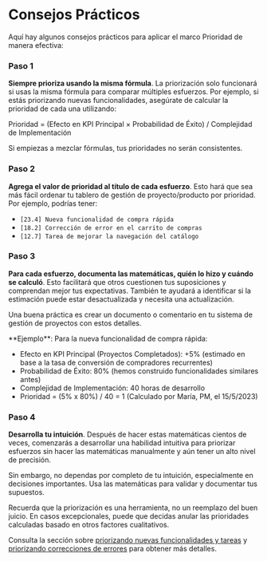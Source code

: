 
# Consejos Prácticos

Aquí hay algunos consejos prácticos para aplicar el marco Prioridad de manera efectiva:

<Steps>

### Paso 1

**Siempre prioriza usando la misma fórmula**. La priorización solo funcionará si usas la misma fórmula para comparar múltiples esfuerzos. Por ejemplo, si estás priorizando nuevas funcionalidades, asegúrate de calcular la prioridad de cada una utilizando:

Prioridad = (Efecto en KPI Principal × Probabilidad de Éxito) / Complejidad de Implementación

Si empiezas a mezclar fórmulas, tus prioridades no serán consistentes.

### Paso 2 

**Agrega el valor de prioridad al título de cada esfuerzo**. Esto hará que sea más fácil ordenar tu tablero de gestión de proyecto/producto por prioridad. Por ejemplo, podrías tener:

- `[23.4] Nueva funcionalidad de compra rápida`
- `[18.2] Corrección de error en el carrito de compras`
- `[12.7] Tarea de mejorar la navegación del catálogo`

### Paso 3

**Para cada esfuerzo, documenta las matemáticas, quién lo hizo y cuándo se calculó**. Esto facilitará que otros cuestionen tus suposiciones y comprendan mejor tus expectativas. También te ayudará a identificar si la estimación puede estar desactualizada y necesita una actualización.

Una buena práctica es crear un documento o comentario en tu sistema de gestión de proyectos con estos detalles.

</Steps>

<Callout emoji="💡">
**Ejemplo**: Para la nueva funcionalidad de compra rápida:

- Efecto en KPI Principal (Proyectos Completados): +5% (estimado en base a la tasa de conversión de compradores recurrentes)
- Probabilidad de Éxito: 80% (hemos construido funcionalidades similares antes)
- Complejidad de Implementación: 40 horas de desarrollo
- Prioridad = (5% x 80%) / 40 = 1 (Calculado por María, PM, el 15/5/2023)
</Callout>


<Steps>

### Paso 4

**Desarrolla tu intuición**. Después de hacer estas matemáticas cientos de veces, comenzarás a desarrollar una habilidad intuitiva para priorizar esfuerzos sin hacer las matemáticas manualmente y aún tener un alto nivel de precisión.

Sin embargo, no dependas por completo de tu intuición, especialmente en decisiones importantes. Usa las matemáticas para validar y documentar tus supuestos.

</Steps>

<Callout emoji="⚠️">
Recuerda que la priorización es una herramienta, no un reemplazo del buen juicio. En casos excepcionales, puede que decidas anular las prioridades calculadas basado en otros factores cualitativos.
</Callout>

Consulta la sección sobre [priorizando nuevas funcionalidades y tareas](/priorizando-nuevas-funcionalidades-tareas) y [priorizando correcciones de errores](/priorizando-correcciones-errores) para obtener más detalles.